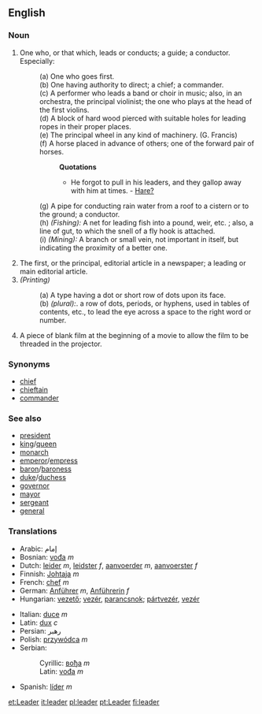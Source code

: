 ==English==

{{webster}}

===Noun===
{{en-noun-reg}}

#One who, or that which, leads or conducts; a guide; a conductor. Especially: 
#:(a) One who goes first. 
#:(b) One having authority to direct; a chief; a commander. 
#:(c) {{music}} A performer who leads a band or choir in music; also, in an orchestra, the principal violinist; the one who plays at the head of the first violins. 
#:(d) {{nautical}} A block of hard wood pierced with suitable holes for leading ropes in their proper places. 
#:(e) {{engineering}} {{obsolete}} The principal wheel in any kind of machinery. (G. Francis)
#:(f) A horse placed in advance of others; one of the forward pair of horses.
#::'''Quotations'''
#::* He forgot to pull in his leaders, and they gallop away with him at times. - [[Hare?]]
#:(g) A pipe for conducting rain water from a roof to a cistern or to the ground; a conductor. 
#:(h) ''(Fishing):'' A net for leading fish into a pound, weir, etc. ; also, a line of gut, to which the snell of a fly hook is attached. 
#:(i) ''(Mining):'' A branch or small vein, not important in itself, but indicating the proximity of a better one.
#The first, or the principal, editorial article in a newspaper; a leading or main editorial article.
#''(Printing)'' 
#:(a) A type having a dot or short row of dots upon its face. 
#:(b) ''(plural):''. a row of dots, periods, or hyphens, used in tables of contents, etc., to lead the eye across a space to the right word or number. 
#{{film}} A piece of blank film at the beginning of a movie to allow the film to be threaded in the projector.
{{rfc}}

===Synonyms===
*[[chief]]
*[[chieftain]]
*[[commander]]

===See also===
<!--Common Leader titles-->
*[[president]]
*[[king]]/[[queen]]
*[[monarch]]
*[[emperor]]/[[empress]]
*[[baron]]/[[baroness]]
*[[duke]]/[[duchess]]
*[[governor]]
*[[mayor]]
*[[sergeant]]
*[[general]]

===Translations===
{{top}}
*Arabic: إمام
*Bosnian: [[vođa]] ''m''
*Dutch: [[leider]] ''m'', [[leidster]] ''f'', [[aanvoerder]] ''m'', [[aanvoerster]] ''f''
*Finnish: [[Johtaja]] ''m''
*French: [[chef]] ''m''
*German: [[Anführer]] ''m'', [[Anführerin]] ''f''
*Hungarian: [[vezető]]; [[vezér]], [[parancsnok]]; [[pártvezér]], [[vezér]]
{{mid}}
*Italian: [[duce]] ''m''
*Latin: [[dux]] ''c''
*Persian: رهبر
*Polish: [[przywódca]] ''m''
*Serbian:
*:Cyrillic: [[вођа]] ''m''
*:Latin: [[vođa]] ''m''
*Spanish: [[líder]] ''m''
{{bottom}}

[[et:Leader]]
[[it:leader]]
[[pl:leader]]
[[pt:Leader]]
[[fi:leader]]